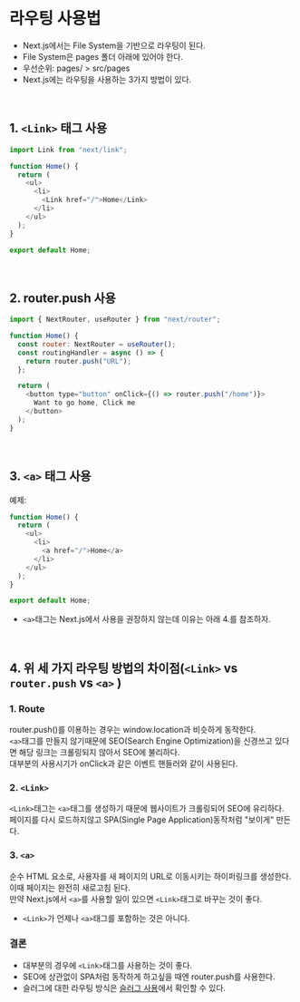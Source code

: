 # 라우팅 사용법

- Next.js에서는 File System을 기반으로 라우팅이 된다.
- File System은 pages 폴더 아래에 있어야 한다.
- 우선순위: pages/ > src/pages
- Next.js에는 라우팅을 사용하는 3가지 방법이 있다.

<br />

## 1. `<Link>` 태그 사용

```js
import Link from "next/link";

function Home() {
  return (
    <ul>
      <li>
        <Link href="/">Home</Link>
      </li>
    </ul>
  );
}

export default Home;
```

<br />

## 2. router.push 사용

```js
import { NextRouter, useRouter } from "next/router";

function Home() {
  const router: NextRouter = useRouter();
  const routingHandler = async () => {
    return router.push("URL");
  };

  return (
    <button type="button" onClick={() => router.push("/home")}>
      Want to go home, Click me
    </button>
  );
}
```

<br />

## 3. `<a>` 태그 사용

예제:

```js
function Home() {
  return (
    <ul>
      <li>
        <a href="/">Home</a>
      </li>
    </ul>
  );
}

export default Home;
```

- `<a>`태그는 Next.js에서 사용을 권장하지 않는데 이유는 아래 4.를 참조하자.

<br />

## 4. 위 세 가지 라우팅 방법의 차이점(`<Link>` vs `router.push` vs `<a>` )

### 1. Route

router.push()를 이용하는 경우는 window.location과 비슷하게 동작한다.  
 `<a>`태그를 만들지 않기때문에 SEO(Search Engine Optimization)을 신경쓰고 있다면 해당 링크는 크롤링되지 않아서 SEO에 불리하다.  
 대부분의 사용시기가 onClick과 같은 이벤트 핸들러와 같이 사용된다.

### 2. `<Link>`

`<Link>`태그는 `<a>`태그를 생성하기 때문에 웹사이트가 크롤링되어 SEO에 유리하다.  
페이지를 다시 로드하지않고 SPA(Single Page Application)동작처럼 "보이게" 만든다.

### 3. `<a>`

순수 HTML 요소로, 사용자를 새 페이지의 URL로 이동시키는 하이퍼링크를 생성한다. 이때 페이지는 완전히 새로고침 된다.  
 만약 Next.js에서 `<a>`를 사용할 일이 있으면 `<Link>`태그로 바꾸는 것이 좋다.

- `<Link>`가 언제나 `<a>`태그를 포함하는 것은 아니다.

### 결론

- 대부분의 경우에 `<Link>`태그를 사용하는 것이 좋다.
- SEO에 상관없이 SPA처럼 동작하게 하고싶을 때엔 router.push를 사용한다.
- 슬러그에 대한 라우팅 방식은 [슬러그 사용](./slug)에서 확인할 수 있다.
